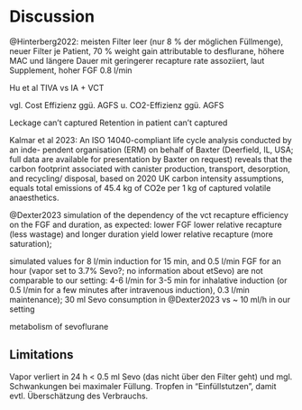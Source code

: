 # Discussion

@Hinterberg2022: meisten Filter leer (nur 8 % der möglichen Füllmenge), neuer Filter je Patient, 70 % weight gain attributable to desflurane, höhere MAC und längere Dauer mit geringerer recapture rate assoziiert, laut Supplement, hoher FGF 0.8 l/min

Hu et al TIVA vs IA + VCT

vgl. Cost Effizienz ggü. AGFS u. CO2-Effizienz ggü. AGFS

Leckage can't captured
Retention in patient can't captured

Kalmar et al 2023: An ISO
14040-compliant life cycle analysis conducted by an inde-
pendent organisation (ERM) on behalf of Baxter (Deerfield, IL,
USA; full data are available for presentation by Baxter on
request) reveals that the carbon footprint associated with
canister production, transport, desorption, and recycling/
disposal, based on 2020 UK carbon intensity assumptions,
equals total emissions of 45.4 kg of CO2e per 1 kg of captured
volatile anaesthetics.

@Dexter2023 simulation of the dependency of the vct recapture efficiency on the
FGF and duration, as expected: lower FGF lower relative recapture (less wastage)
and longer duration yield lower relative recapture (more saturation);

simulated values for 8 l/min induction for 15 min, and 0.5 l/min FGF for an hour (vapor set to 3.7% Sevo?; no information about etSevo) are not comparable to our setting: 4-6 l/min for 3-5 min for inhalative induction (or 0.5 l/min for a few minutes after intravenous induction), 0.3 l/min maintenance); 30 ml Sevo consumption in @Dexter2023 vs ~ 10 ml/h in our setting

metabolism of sevoflurane

## Limitations

Vapor verliert in 24 h < 0.5 ml Sevo (das nicht über den Filter geht) und mgl. Schwankungen bei maximaler Füllung.
Tropfen in "Einfüllstutzen", damit evtl. Überschätzung des Verbrauchs.
